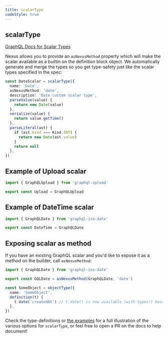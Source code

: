 ```yaml
---
title: scalarType
codeStyle: true
---
```


## scalarType

[GraphQL Docs for Scalar Types](https://graphql.org/learn/schema/#scalar-types)

Nexus allows you to provide an `asNexusMethod` property which will make the scalar available as a builtin on the definition block object. We automatically generate and merge the types so you get type-safety just like the scalar types specified in the spec:

```ts
const DateScalar = scalarType({
  name: 'Date',
  asNexusMethod: 'date',
  description: 'Date custom scalar type',
  parseValue(value) {
    return new Date(value)
  },
  serialize(value) {
    return value.getTime()
  },
  parseLiteral(ast) {
    if (ast.kind === Kind.INT) {
      return new Date(ast.value)
    }
    return null
  },
})
```

## Example of Upload scalar

```ts
import { GraphQLUpload } from 'graphql-upload'

export const Upload = GraphQLUpload
```

## Example of DateTime scalar

```ts
import { GraphQLDate } from 'graphql-iso-date'

export const DateTime = GraphQLDate
```

## Exposing scalar as method

If you have an existing GraphQL scalar and you'd like to expose it as a method on the builder, call `asNexusMethod`:

```ts
import { GraphQLDate } from 'graphql-iso-date'

export const GQLDate = asNexusMethod(GraphQLDate, 'date')
```

```ts
const SomeObject = objectType({
  name: 'SomeObject',
  definition(t) {
    t.date('createdAt') // t.date() is now available (with types!) because of `asNexusMethod`
  },
})
```

Check the type-definitions or [the examples](https://github.com/graphql-nexus/nexus/tree/develop/examples) for a full illustration of the various options for `scalarType`, or feel free to open a PR on the docs to help document!
